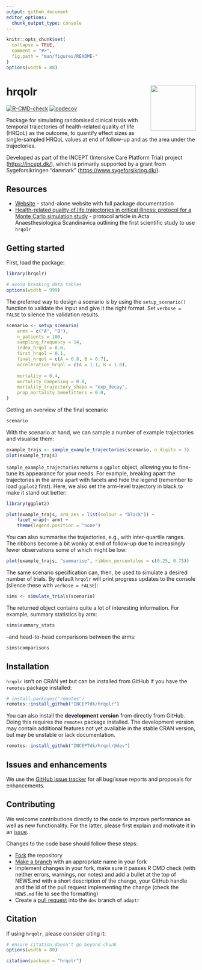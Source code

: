 ```yaml
---
output: github_document
editor_options: 
  chunk_output_type: console
---
```


<!-- README.md is generated from README.Rmd. Please edit that file -->

```r
knitr::opts_chunk$set(
  collapse = TRUE,
  comment = "#>",
  fig.path = "man/figures/README-"
)
options(width = 80)
```

# hrqolr <img src="man/figures/hrqolr.png" align="right" width="120" />

<!-- badges: start -->
[![R-CMD-check](https://github.com/INCEPTdk/hrqolr/actions/workflows/R-CMD-check.yaml/badge.svg)](https://github.com/INCEPTdk/hrqolr/actions/workflows/R-CMD-check.yaml)
[![codecov](https://codecov.io/gh/INCEPTdk/hrqolr/branch/main/graph/badge.svg)](https://app.codecov.io/gh/INCEPTdk/hrqolr) 
<!-- ![total downloads from RStudio mirror](https://cranlogs.r-pkg.org/badges/grand-total/hrqolr) -->
<!-- badges: end -->

Package for simulating randomised clinical trials with temporal trajectories of health-related 
quality of life (HRQoL) as the outcome, to quantify effect sizes as single-sampled HRQoL values at 
end of follow-up and as the area under the trajectories. 

Developed as part of the INCEPT (Intensive Care Platform Trial) project (<https://incept.dk/>),
which is primarily supported by a grant from Sygeforsikringen "danmark"
(<https://www.sygeforsikring.dk/>).

## Resources

* [Website](https://inceptdk.github.io/hrqolr/index.html) - stand-alone website with full
package documentation
* [Health-related quality of life trajectories in critical illness: protocol for a Monte Carlo simulation study](https://doi.org/10.1111/aas.14324) -
protocol article in Acta Anaesthesiologica Scandinavica outlining the first scientific study to use `hrqolr`

## Getting started

First, load the package:
```r
library(hrqolr)
```

```r
# avoid breaking data tables
options(width = 999)
```

The preferred way to design a scenario is by using the `setup_scenario()` function to validate the 
input and give it the right format. Set `verbose = FALSE` to silence the validation results.
```r
scenario <- setup_scenario(
	arms = c("A", "B"),
	n_patients = 100,
	sampling_frequency = 14,
	index_hrqol = 0.0,
	first_hrqol = 0.1,
	final_hrqol = c(A = 0.8, B = 0.7),
	acceleration_hrqol = c(A = 1.1, B = 1.0),
	
	mortality = 0.4,
	mortality_dampening = 0.0,
	mortality_trajectory_shape = "exp_decay",
	prop_mortality_benefitters = 0.0,
)
```

Getting an overview of the final scenario:
```r
scenario
```

With the scenario at hand, we can sample a number of example trajectories and visualise them:
```r
example_trajs <- sample_example_trajectories(scenario, n_digits = 3)
plot(example_trajs)
```

`sample_example_trajectories` returns a `ggplot` object, allowing you to fine-tune its appearance for your
needs. For example, breaking apart the trajectories in the arms apart with facets and hide the 
legend (remember to load `ggplot2` first). Here, we also set the arm-level trajectory in black to 
make it stand out better:
```r
library(ggplot2) 

plot(example_trajs, arm_aes = list(colour = "black")) +
	facet_wrap(~ arm) +
	theme(legend.position = "none")
```

You can also summarise the trajectories, e.g., with inter-quartile ranges. The ribbons become a bit 
wonky at end of follow-up due to increasingly fewer observations some of which might be low:
```r
plot(example_trajs, "summarise", ribbon_percentiles = c(0.25, 0.75))
```

The same scenario specification can, then, be used to simulate a desired number of trials. By 
default `hrqolr` will print progress updates to the console (silence these with `verbose = FALSE`):
```r
sims <- simulate_trials(scenario)
```

The returned object contains quite a lot of interesting information. For example, summary statistics 
by arm:
```r
sims$summary_stats
```

--and head-to-head comparisons between the arms:
```r
sims$comparisons
```

## Installation

`hrqolr` isn't on CRAN yet but can be installed from GitHub if you have the `remotes` package installed:

```r
# install.packages("remotes") 
remotes::install_github("INCEPTdk/hrqolr")
```

You can also install the **development version** from directly from GitHub. Doing this
requires the `remotes` package installed. The development version may contain
additional features not yet available in the stable CRAN version, but may be unstable or lack documentation.

```r
remotes::install_github("INCEPTdk/hrqolr@dev")
```

## Issues and enhancements

We use the [GitHub issue tracker](https://github.com/INCEPTdk/hrqolr/issues) for
all bug/issue reports and proposals for enhancements. 

## Contributing

We welcome contributions directly to the code to improve performance as well
as new functionality. For the latter, please first explain and motivate it in an
[issue](https://github.com/INCEPTdk/hrqolr/issues).

Changes to the code base should follow these steps:

- [Fork](https://docs.github.com/en/get-started/quickstart/fork-a-repo) the repository
- [Make a branch](https://docs.github.com/en/pull-requests/collaborating-with-pull-requests/proposing-changes-to-your-work-with-pull-requests/creating-and-deleting-branches-within-your-repository) with an appropriate name in your fork
- Implement changes in your fork, make sure it passes R CMD check (with neither
errors, warnings, nor notes) and add a bullet at the top of NEWS.md with a short
description of the change, your GitHub handle and the id of the pull request
implementing the change (check the `NEWS.md` file to see the formatting)
- Create a [pull request](https://docs.github.com/en/pull-requests/collaborating-with-pull-requests/proposing-changes-to-your-work-with-pull-requests/creating-a-pull-request-from-a-fork) into the `dev` branch
of `adaptr`

## Citation

If using `hrqolr`, please consider citing it:

```r
# ensure citation doesn't go beyond chunk
options(width = 80)
```

```r
citation(package = "hrqolr")
```

